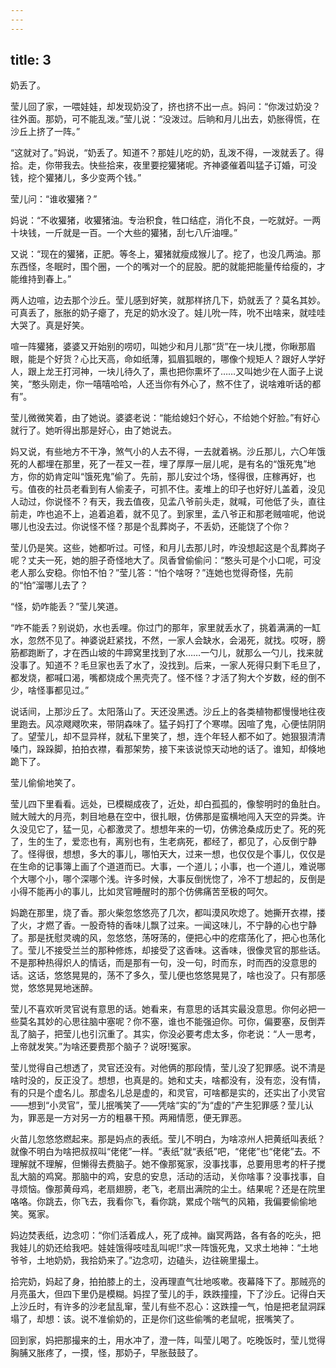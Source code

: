 ```yaml
---
---
---
```

title: 3
---



奶丢了。

莹儿回了家，一喂娃娃，却发现奶没了，挤也挤不出一点。妈问：“你泼过奶没？往外面。那奶，可不能乱泼。”莹儿说：“没泼过。后晌和月儿出去，奶胀得慌，在沙丘上挤了一阵。”

“这就对了。”妈说，“奶丢了。知道不？那娃儿吃的奶，乱泼不得，一泼就丢了。得拾。走，你带我去。快些拾来，夜里要挖獾猪呢。齐神婆催着叫猛子订婚，可没钱，挖个獾猪儿，多少变两个钱。”

莹儿问：“谁收獾猪？”

妈说：“不收獾猪，收獾猪油。专治积食，牲口结症，消化不良，一吃就好。一两十块钱，一斤就是一百。一个大些的獾猪，刮七八斤油哩。”

又说：“现在的獾猪，正肥。等冬上，獾猪就瘦成猴儿了。挖了，也没几两油。那东西怪，冬眠时，围个圈，一个的嘴对一个的屁股。肥的就能把能量传给瘦的，才能维持到春上。”

两人边喧，边去那个沙丘。莹儿感到好笑，就那样挤几下，奶就丢了？莫名其妙。可真丢了，胀胀的奶子瘪了，充足的奶水没了。娃儿吮一阵，吮不出啥来，就哇哇大哭了。真是好笑。

喧一阵獾猪，婆婆又开始别的唠叨，叫她少和月儿那“货”在一块儿搅，你瞅那眉眼，能是个好货？心比天高，命如纸薄，狐眉狐眼的，哪像个规矩人？跟好人学好人，跟上龙王打河神，一块儿待久了，熏也把你熏坏了……又叫她少在人面子上说笑，“憨头刚走，你一嘻嘻哈哈，人还当你有外心了，熬不住了，说啥难听话的都有”。

莹儿微微笑着，由了她说。婆婆老说：“能给媳妇个好心，不给她个好脸。”有好心就行了。她听得出那是好心，由了她说去。

妈又说，有些地方不干净，煞气小的人去不得，一去就着祸。沙丘那儿，六〇年饿死的人都埋在那里，死了一茬又一茬，埋了厚厚一层儿呢，是有名的“饿死鬼”地方，你的奶肯定叫“饿死鬼”偷了。先前，那儿安过个场，怪得很，庄稼再好，也亏。值夜的社员老看到有人偷麦子，可抓不住。麦堆上的印子也好好儿盖着，没见人动过，你说怪不？有天，我去值夜，见孟八爷前头走，就喊，可他低了头，直往前走，咋也追不上，追着追着，就不见了。到家里，孟八爷正和那老贼喧呢，他说哪儿也没去过。你说怪不怪？那是个乱葬岗子，不丢奶，还能饶了个你？

莹儿仍是笑。这些，她都听过。可怪，和月儿去那儿时，咋没想起这是个乱葬岗子呢？丈夫一死，她的胆子奇怪地大了。凤香曾偷偷问：“憨头可是个小口呢，可没老人那么安稳。你怕不怕？”莹儿答：“怕个啥呀？”连她也觉得奇怪，先前的“怕”溜哪儿去了？

“怪，奶咋能丢？”莹儿笑道。

“咋不能丢？别说奶，水也丢哩。你过门的那年，家里就丢水了，挑着满满的一缸水，忽然不见了。神婆说赶紧找，不然，一家人会缺水，会渴死，就找。哎呀，膀筋都跑断了，才在西山坡的牛蹄窝里找到了水……一勺儿，就那么一勺儿，找来就没事了。知道不？毛旦家也丢了水了，没找到。后来，一家人死得只剩下毛旦了，都发烧，都喊口渴，嘴都烧成个黑壳壳了。怪不怪？才活了狗大个岁数，经的倒不少，啥怪事都见过。”

说话间，上那沙丘了。太阳落山了。天还没黑透。沙丘上的各类植物都慢慢地往夜里跑去。风凉飕飕吹来，带阴森味了。猛子妈打了个寒噤。因喧了鬼，心便怯阴阴了。望莹儿，却不显异样，就私下里笑了，想，连个年轻人都不如了。她狠狠清清嗓门，跺跺脚，拍拍衣襟，看那架势，接下来该说惊天动地的话了。谁知，却倏地跪下了。

莹儿偷偷地笑了。

莹儿四下里看看。远处，已模糊成夜了，近处，却白孤孤的，像黎明时的鱼肚白。贼大贼大的月亮，刺目地悬在空中，很扎眼，仿佛那是蛮横地闯入天空的异类。许久没见它了，猛一见，心都激灵了。想想年来的一切，仿佛沧桑成历史了。死的死了，生的生了，爱恋也有，离别也有，生老病死，都经了，都见了，心反倒宁静了。怪得很，想想，多大的事儿，哪怕天大，过来一想，也仅仅是个事儿，仅仅是在生命的记事簿上画了个道道而已。大事，一个道儿；小事，也一个道儿，难说哪个大哪个小，哪个深哪个浅。许多时候，大事反倒恍惚了，冷不丁想起的，反倒是小得不能再小的事儿，比如灵官睡醒时的那个仿佛痛苦至极的呵欠。

妈跪在那里，烧了香。那火柴忽悠悠亮了几次，都叫漠风吹熄了。她撕开衣襟，搂了火，才燃了香。一股奇特的香味儿飘了过来。一闻这味儿，不宁静的心也宁静了。那是抚慰灵魂的风，忽悠悠，荡呀荡的，便把心中的疙瘩荡化了，把心也荡化了。莹儿不接受兰兰的那种修炼，却接受了这香味。这香味，很像灵官的那些话。不是那种热得炽人的情话，而是那有一句，没一句，时而东，时而西的没意思的话。这话，悠悠晃晃的，荡不了多久，莹儿便也悠悠晃晃了，啥也没了。只有那感觉，悠悠晃晃地迷醉。

莹儿不喜欢听灵官说有意思的话。她看来，有意思的话其实最没意思。你何必把一些莫名其妙的心思往脑中塞呢？你不塞，谁也不能强迫你。可你，偏要塞，反倒弄乱了脑子，把莹儿也引沉重了。其实，你没必要考虑太多，你老说：“人一思考，上帝就发笑。”为啥还要费那个脑子？说呀!冤家。

莹儿觉得自己想透了，灵官还没有。对他俩的那段情，莹儿没了犯罪感。说不清是啥时没的，反正没了。想想，也真是的。她和丈夫，啥都没有，没有恋，没有情，有的只是个虚名儿。那虚名儿总是虚的，和灵官，可啥都是实的，还实出了小灵官——想到“小灵官”，莹儿抿嘴笑了——凭啥“实的”为“虚的”产生犯罪感？莹儿认为，罪恶是一方对另一方的粗暴干预。两厢情愿，便无罪恶。

火苗儿忽悠悠燃起来。那是妈点的表纸。莹儿不明白，为啥凉州人把黄纸叫表纸？就像不明白为啥把叔叔叫“佬佬”一样。“表纸”就“表纸”吧，“佬佬”也“佬佬”去。不理解就不理解，但懒得去费脑子。她不像那冤家，没事找事，总要用思考的杆子搅乱大脑的鸡窝。那脑中的鸡，安息的安息，活动的活动，关你啥事？没事找事，自寻烦恼。像那黄母鸡，老扇翅膀，老飞，老扇出满院的尘土。结果呢？还是在院里咯咯。你跳去，你飞去，我看你飞，看你跳，累成个喘气的风箱，我偏要偷偷地笑。冤家。

妈边焚表纸，边念叨：“你们活着成人，死了成神。幽冥两路，各有各的吃头，把我娃儿的奶还给我吧。娃娃饿得吱哇乱叫呢!”求一阵饿死鬼，又求土地神：“土地爷爷，土地奶奶，我拾奶来了。”边念叨，边磕头，边往碗里撮土。

拾完奶，妈起了身，拍拍膝上的土，没再理直气壮地咳嗽。夜幕降下了。那贼亮的月亮虽大，但四下里仍是模糊。妈捏了莹儿的手，跌跌撞撞，下了沙丘。记得白天上沙丘时，有许多的沙老鼠乱窜，莹儿有些不忍心：这跌撞一气，怕是把老鼠洞踩塌了，却想：该。说不准偷奶的，正是你们这些偷嘴的老鼠呢，抿嘴笑了。

回到家，妈把那撮来的土，用水冲了，澄一阵，叫莹儿喝了。吃晚饭时，莹儿觉得胸脯又胀疼了，一摸，怪，那奶子，早胀鼓鼓了。